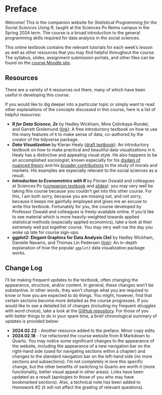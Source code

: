 # Preface {.unnumbered}

Welcome! This is the companion website for *Statistical Programming for the Social Sciences Using R*, taught at the Sciences Po Reims campus in the Spring 2024 term. The course is a broad introduction to the general programming skills required for data analysis in the social sciences.

This online textbook contains the relevant tutorials for each week's lesson as well as other resources that you may find helpful throughout the course. The syllabus, slides, assignment submission portals, and other files can be found on the [course Moodle site](https://moodle.sciences-po.fr/course/view.php?id=40782).

## Resources {.unnumbered}

There are a variety of `R` resources out there, many of which have been useful in developing this course.

If you would like to dig deeper into a particular topic or simply want to read other explanations of the concepts discussed in this course, here is a list of helpful resources:

-   ***R for Data Science, 2e*** by Hadley Wickham, Mine Çetinkaya-Rundel, and Garrett Grolemund ([link](https://r4ds.hadley.nz/)): A free introductory textbook on how to use the many features of `R` to make sense of data, co-authored by the creator of the tidyverse package.
-   ***Data Visualization*** by Kieran Healy ([draft textbook](https://socviz.co/)): An introductory textbook on how to make practical and beautiful data visualizations in `R`. Healy has a distinctive and appealing visual style. He also happens to be an accomplished sociologist, known especially for his [disdain of nuanced theory](https://kieranhealy.org/files/papers/fuck-nuance.pdf) and his [broader contributions](https://kieranhealy.org/publications/) to the study of morals and markets. His examples are especially relevant to the social sciences as a result.
-   ***Introduction to Econometrics with R*** by Florian Oswald and colleagues at Sciences Po ([companion textbook](https://scpoecon.github.io/ScPoEconometrics/index.html) and [slides](https://github.com/ScPoEcon/ScPoEconometrics-Slides)): you may very well be taking this course because you couldn't get into this other course. For this, I am both sorry, because you are missing out, and not sorry, because it keeps me gainfully employed and gives me an excuse to write this textbook. Fortunately for you, the course developed by Professor Oswald and colleagues is freely-available online. If you'd like to see material which is more heavily-weighted towards applied statistical methods (especially applied economics), take a look at their extremely well put together course. You may very well rue the day you woke up late for course sign-ups.
-   **ggplot2: Elegant Graphics for Data Analysis (3e)** by Hadley Wickham, Danielle Navarro, and Thomas Lin Pedersen ([link](https://ggplot2-book.org/)): An in-depth explanation of how the popular `ggplot2` data visualization package works.

## Change Log {.unnumbered}

I'll be making frequent updates to the textbook, often changing the appearance, structure, and/or content. In general, these changes won't be substantive. In other words, they won't change what you are required to know or how you are expected to do things. You might, however, find that certain sections become more detailed as the course progresses. If you would like to see a detailed list of changes (including my frequent struggles with word choice), take a look at the [GitHub repository](https://github.com/wstubenbord/ScPoSPSSUR). For those of you with better things to do in your spare time, a brief chronological summary of updates is provided below:

-   **2024.02.22** - Another resource added to the preface. Minor copy edits.
-   **2024.02.18** - I've refactored the course website from R Markdown to Quarto. You may notice some significant changes to the appearance of the website, including the appearance of a new navigation bar on the right-hand side (used for navigating sections within a chapter) and changes to the standard navigation bar on the left-hand side (no more sections and subsections). I'm not completely in love this specific change, but the other benefits of switching to Quarto are worth it (more functionality, better visual appeal in other areas). Links have been updated as a result (apologies to those of you who may have bookmarked sections). Also, a technical note has been added to Homework #2 (it will not affect the grading of relevant questions).
